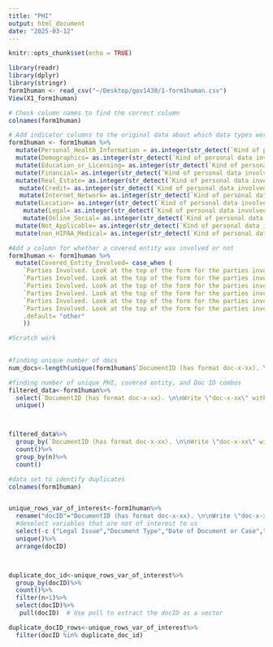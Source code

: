 ```yaml
---
title: "PHI"
output: html_document
date: "2025-03-12"
---
```


```r
knitr::opts_chunk$set(echo = TRUE)
```



```r
library(readr)
library(dplyr)
library(stringr)
form1human <- read_csv("~/Desktop/gov1430/1-form1human.csv")
View(X1_form1human)

# Check column names to find the correct column
colnames(form1human)

# Add indicator columns to the original data about which data types were involved
form1human <- form1human %>%
  mutate(Personal_Health_Information = as.integer(str_detect(`Kind of personal data involved in the case (select all that apply). This is the data that is the subject of the dispute.`, "Personal Health Information")))%>%
  mutate(Demographics= as.integer(str_detect(`Kind of personal data involved in the case (select all that apply). This is the data that is the subject of the dispute.`, "Demographics")))%>%
  mutate(Education_or_Licensing= as.integer(str_detect(`Kind of personal data involved in the case (select all that apply). This is the data that is the subject of the dispute.`, "Educational or Professional Licensing Data")))%>%
  mutate(Financial= as.integer(str_detect(`Kind of personal data involved in the case (select all that apply). This is the data that is the subject of the dispute.`, "Financial Data")))%>%
  mutate(Real_Estate= as.integer(str_detect(`Kind of personal data involved in the case (select all that apply). This is the data that is the subject of the dispute.`, "Real Estate Information")))%>%
   mutate(Credit= as.integer(str_detect(`Kind of personal data involved in the case (select all that apply). This is the data that is the subject of the dispute.`, "Credit Information")))%>%
   mutate(Internet_Network= as.integer(str_detect(`Kind of personal data involved in the case (select all that apply). This is the data that is the subject of the dispute.`, "Internet or Network Activity")))%>%
  mutate(Location= as.integer(str_detect(`Kind of personal data involved in the case (select all that apply). This is the data that is the subject of the dispute.`, "Geo-location or GPS Data")))%>%
    mutate(Legal= as.integer(str_detect(`Kind of personal data involved in the case (select all that apply). This is the data that is the subject of the dispute.`, "Legal or Criminal Information")))%>%
    mutate(Online_Social= as.integer(str_detect(`Kind of personal data involved in the case (select all that apply). This is the data that is the subject of the dispute.`, "Social Media or Online Content")))%>%
  mutate(Not_Applicable= as.integer(str_detect(`Kind of personal data involved in the case (select all that apply). This is the data that is the subject of the dispute.`, "Not applicable")))%>%
  mutate(non_HIPAA_Medical= as.integer(str_detect(`Kind of personal data involved in the case (select all that apply). This is the data that is the subject of the dispute.`, "Medical information not covered by HIPAA")))

#Add a column for whether a covered entity was involved or not
form1human <- form1human %>%
  mutate(Covered_Entity_Involved= case_when (
    `Parties Involved. Look at the top of the form for the parties involved in the case.`== "Neither Party is a Covered Entity" ~ "0", 
    `Parties Involved. Look at the top of the form for the parties involved in the case.`== "Individual vs. Healthcare Provider (Covered Entity)" ~ "1", 
    `Parties Involved. Look at the top of the form for the parties involved in the case.`== "Individual vs. Health Insurance Plan (Covered Entity)" ~ "1", 
    `Parties Involved. Look at the top of the form for the parties involved in the case.`== "Government vs. Healthcare Entity (Covered Entity)" ~ "1", 
    `Parties Involved. Look at the top of the form for the parties involved in the case.`== "Business Associate of Covered Entity (Covered Entity)" ~ "1",
    `Parties Involved. Look at the top of the form for the parties involved in the case.`== "Healthcare Provider vs. Healthcare Provider (Covered Entity)" ~ "1",
    .default= "other"
    ))

```

```r
#Scratch work
               

#finding unique number of docs
num_docs<-length(unique(form1human$`DocumentID (has format doc-x-xx). \n\nWrite \"doc-x-xx\" with the x's having the appropriate numbers for the document you are reviewing. Include the \"doc-\" prefix. Use lowercase letters.`))

#finding number of unique PHI, covered entity, and Doc ID combos
filtered_data<-form1human%>%
  select(`DocumentID (has format doc-x-xx). \n\nWrite \"doc-x-xx\" with the x's having the appropriate numbers for the document you are reviewing. Include the \"doc-\" prefix. Use lowercase letters.`, Personal_Health_Information,Covered_Entity_Involved)%>%
  unique()



filtered_data%>%
  group_by(`DocumentID (has format doc-x-xx). \n\nWrite \"doc-x-xx\" with the x's having the appropriate numbers for the document you are reviewing. Include the \"doc-\" prefix. Use lowercase letters.`)%>%
  count()%>%
  group_by(n)%>%
  count()
```
```r
#data set to identify duplicates
colnames(form1human)


unique_rows_var_of_interest<-form1human%>%
  rename("docID"="DocumentID (has format doc-x-xx). \n\nWrite \"doc-x-xx\" with the x's having the appropriate numbers for the document you are reviewing. Include the \"doc-\" prefix. Use lowercase letters." )%>%
  #deselect variables that are not of interest to us
  select(-c ("Legal Issue","Document Type","Date of Document or Case","Date of Document or Case", "Something interesting? Potential Problematic Strategic Use of HIPAA. This applies to cases where HIPAA is being used to undermine lawsuits that seeks to assert individual rights (e.g. lawsuits about environmental harms, workplace injuries or drug harms or just feels \"creepy\") [OPTIONAL]", "...9","...10", "...11", "...12","...13","...14", "Type of court.", "Parties Involved. Look at the top of the form for the parties involved in the case.","Kind of personal data involved in the case (select all that apply). This is the data that is the subject of the dispute.","Demographics", "Education_or_Licensing","Financial", "Real_Estate","Credit","Internet_Network","Location" ,"Legal", "Online_Social", "Not_Applicable", "non_HIPAA_Medical" ))%>%
  unique()%>%
  arrange(docID)



duplicate_doc_id<-unique_rows_var_of_interest%>%
  group_by(docID)%>%
  count()%>%
  filter(n>1)%>%
  select(docID)%>%
   pull(docID)  # Use pull to extract the docID as a vector

duplicate_docID_rows<-unique_rows_var_of_interest%>%
  filter(docID %in% duplicate_doc_id)

```

